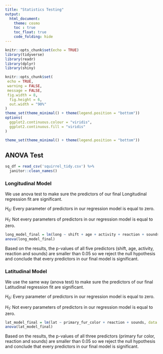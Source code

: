 ```yaml
---
title: "Statistics Testing"
output:
  html_document:
    theme: cosmo
    toc : true
    toc_float: true
    code_folding: hide
---
```


```r
knitr::opts_chunk$set(echo = TRUE)
library(tidyverse)
library(readr)
library(dplyr)
library(shiny)

knitr::opts_chunk$set(
 echo = TRUE,
 warning = FALSE,
 message = FALSE, 
 fig.width = 8, 
  fig.height = 6,
  out.width = "90%"
)
theme_set(theme_minimal() + theme(legend.position = "bottom"))
options(
  ggplot2.continuous.colour = "viridis",
  ggplot2.continuous.fill = "viridis"
)

theme_set(theme_minimal() + theme(legend.position = "bottom"))
```

## ANOVA Test

```r
sq_df = read_csv('squirrel_tidy.csv') %>% 
  janitor::clean_names()
```

### Longitudinal Model

We use anova test to make sure the predictors of our final Longitudinal regression fit are significant. 

$H_0:$ Every parameter of predictors in our regression model is equal to zero.

$H_1:$ Not every parameters of predictors in our regression model is equal to zero. 

```r
long_model_final = lm(long ~ shift + age + activity + reaction + sounds, data = sq_df)
anova(long_model_final)
```

Based on the results, the p-values of all five predictors (shift, age, activity, reaction and sounds) are smaller than 0.05 so we reject the null hypothesis and conclude that every predictors in our final model is significant.

### Latitudinal Model

We use the same way (anova test) to make sure the predictors of our final Latitudinal regression fit are significant. 

$H_0:$ Every parameter of predictors in our regression model is equal to zero.

$H_1:$ Not every parameters of predictors in our regression model is equal to zero. 

```r
lat_model_final = lm(lat ~ primary_fur_color + reaction + sounds, data = sq_df)
anova(lat_model_final)
```

Based on the results, the p-values of all three predictors (primary fur color, reaction and sounds) are smaller than 0.05 so we reject the null hypothesis and conclude that every predictors in our final model is significant.
